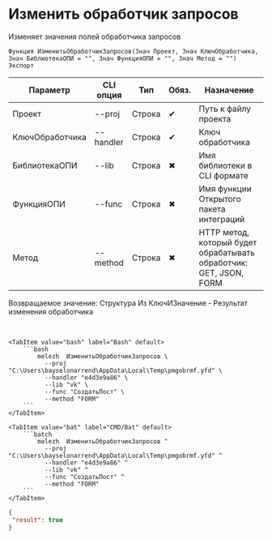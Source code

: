 ﻿---
sidebar_position: 5
description: Изменить обработчик запросов и другие функции для работы с Melezh в Открытом пакете интеграций - бесплатной open-source библиотеке интеграций для 1С:Предприятие 8, OneScript и CLI
keywords: [1C, 1С, 1С:Предприятие, 1С:Предприятие 8.3, API, Интеграция, Сервисы, Обмен, OneScript, CLI]
---


# Изменить обработчик запросов
 Изменяет значения полей обработчика запросов



`Функция ИзменитьОбработчикЗапросов(Знач Проект, Знач КлючОбработчика, Знач БиблиотекаОПИ = "", Знач ФункцияОПИ = "", Знач Метод = "") Экспорт`

  | Параметр | CLI опция | Тип | Обяз. | Назначение |
  |-|-|-|-|-|
  | Проект | --proj | Строка | &#x2714; | Путь к файлу проекта |
  | КлючОбработчика | --handler | Строка | &#x2714; | Ключ обработчика |
  | БиблиотекаОПИ | --lib | Строка | &#x2716; | Имя библиотеки в CLI формате |
  | ФункцияОПИ | --func | Строка | &#x2716; | Имя функции Открытого пакета интеграций |
  | Метод | --method | Строка | &#x2716; | HTTP метод, который будет обрабатывать обработчик: GET, JSON, FORM |

  
  Возвращаемое значение:   Структура Из КлючИЗначение - Результат изменения обработчика

<br/>



    

 <Tabs>
  
    <TabItem value="bash" label="Bash" default>
        ```bash
            melezh  ИзменитьОбработчикЗапросов \
              --proj "C:\Users\bayselonarrend\AppData\Local\Temp\pmgobrmf.yfd" \
              --handler "e4d3e9a86" \
              --lib "vk" \
              --func "СоздатьПост" \
              --method "FORM"
        ```
    </TabItem>
  
    <TabItem value="bat" label="CMD/Bat" default>
        ```batch
            melezh  ИзменитьОбработчикЗапросов ^
              --proj "C:\Users\bayselonarrend\AppData\Local\Temp\pmgobrmf.yfd" ^
              --handler "e4d3e9a86" ^
              --lib "vk" ^
              --func "СоздатьПост" ^
              --method "FORM"
        ```
    </TabItem>
</Tabs>

```json title="Результат"
{
 "result": true
}
```
